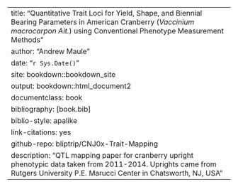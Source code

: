 --- 
title: "Quantitative Trait Loci for Yield, Shape, and Biennial Bearing Parameters in American Cranberry (_Vaccinium macrocarpon Ait._) using Conventional Phenotype Measurement Methods"
author: "Andrew Maule"
date: "`r Sys.Date()`"
site: bookdown::bookdown_site
output: bookdown::html_document2
documentclass: book
bibliography: [book.bib] 
biblio-style: apalike
link-citations: yes
github-repo: bliptrip/CNJ0x-Trait-Mapping
description: "QTL mapping paper for cranberry upright phenotypic data taken from 2011-2014.  Uprights came from Rutgers University P.E. Marucci Center in Chatsworth, NJ, USA"
---